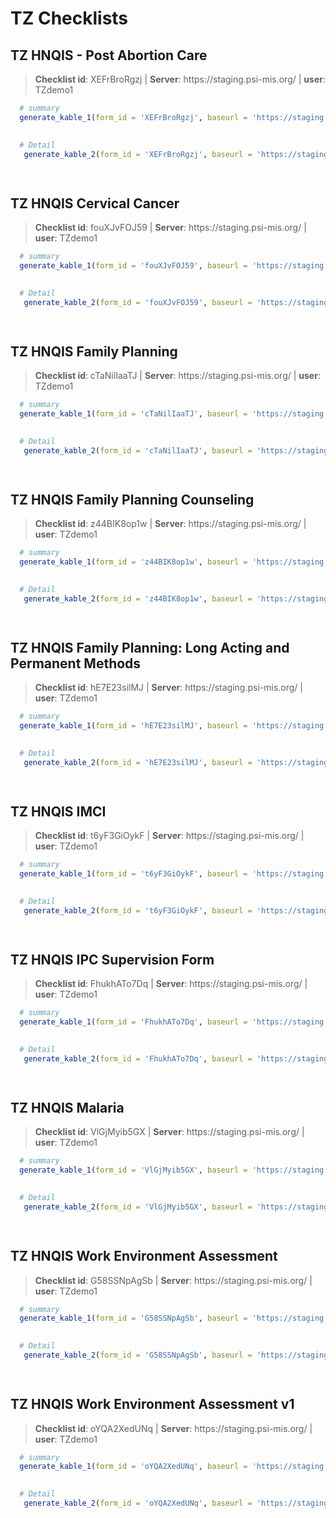 # TZ Checklists {#TZ}


## TZ HNQIS - Post Abortion Care 

    
>__Checklist id__: XEFrBroRgzj   | __Server__: https://staging.psi-mis.org/ | __user__: TZdemo1 


```r
  
  # summary
  generate_kable_1(form_id = 'XEFrBroRgzj', baseurl = 'https://staging.psi-mis.org/')
  

  # Detail 
   generate_kable_2(form_id = 'XEFrBroRgzj', baseurl = 'https://staging.psi-mis.org/', ignore_text = T, ignore_parent = T, ignore_real_or_simulated = T)

   
```

## TZ HNQIS Cervical Cancer 

    
>__Checklist id__: fouXJvFOJ59   | __Server__: https://staging.psi-mis.org/ | __user__: TZdemo1 


```r
  
  # summary
  generate_kable_1(form_id = 'fouXJvFOJ59', baseurl = 'https://staging.psi-mis.org/')
  

  # Detail 
   generate_kable_2(form_id = 'fouXJvFOJ59', baseurl = 'https://staging.psi-mis.org/', ignore_text = T, ignore_parent = T, ignore_real_or_simulated = T)

   
```

## TZ HNQIS Family Planning 

    
>__Checklist id__: cTaNilIaaTJ   | __Server__: https://staging.psi-mis.org/ | __user__: TZdemo1 


```r
  
  # summary
  generate_kable_1(form_id = 'cTaNilIaaTJ', baseurl = 'https://staging.psi-mis.org/')
  

  # Detail 
   generate_kable_2(form_id = 'cTaNilIaaTJ', baseurl = 'https://staging.psi-mis.org/', ignore_text = T, ignore_parent = T, ignore_real_or_simulated = T)

   
```

## TZ HNQIS Family Planning Counseling 

    
>__Checklist id__: z44BIK8op1w   | __Server__: https://staging.psi-mis.org/ | __user__: TZdemo1 


```r
  
  # summary
  generate_kable_1(form_id = 'z44BIK8op1w', baseurl = 'https://staging.psi-mis.org/')
  

  # Detail 
   generate_kable_2(form_id = 'z44BIK8op1w', baseurl = 'https://staging.psi-mis.org/', ignore_text = T, ignore_parent = T, ignore_real_or_simulated = T)

   
```

## TZ HNQIS Family Planning: Long Acting and Permanent Methods 

    
>__Checklist id__: hE7E23silMJ   | __Server__: https://staging.psi-mis.org/ | __user__: TZdemo1 


```r
  
  # summary
  generate_kable_1(form_id = 'hE7E23silMJ', baseurl = 'https://staging.psi-mis.org/')
  

  # Detail 
   generate_kable_2(form_id = 'hE7E23silMJ', baseurl = 'https://staging.psi-mis.org/', ignore_text = T, ignore_parent = T, ignore_real_or_simulated = T)

   
```

## TZ HNQIS IMCI 

    
>__Checklist id__: t6yF3GiOykF   | __Server__: https://staging.psi-mis.org/ | __user__: TZdemo1 


```r
  
  # summary
  generate_kable_1(form_id = 't6yF3GiOykF', baseurl = 'https://staging.psi-mis.org/')
  

  # Detail 
   generate_kable_2(form_id = 't6yF3GiOykF', baseurl = 'https://staging.psi-mis.org/', ignore_text = T, ignore_parent = T, ignore_real_or_simulated = T)

   
```

## TZ HNQIS IPC Supervision Form 

    
>__Checklist id__: FhukhATo7Dq   | __Server__: https://staging.psi-mis.org/ | __user__: TZdemo1 


```r
  
  # summary
  generate_kable_1(form_id = 'FhukhATo7Dq', baseurl = 'https://staging.psi-mis.org/')
  

  # Detail 
   generate_kable_2(form_id = 'FhukhATo7Dq', baseurl = 'https://staging.psi-mis.org/', ignore_text = T, ignore_parent = T, ignore_real_or_simulated = T)

   
```

## TZ HNQIS Malaria 

    
>__Checklist id__: VlGjMyib5GX   | __Server__: https://staging.psi-mis.org/ | __user__: TZdemo1 


```r
  
  # summary
  generate_kable_1(form_id = 'VlGjMyib5GX', baseurl = 'https://staging.psi-mis.org/')
  

  # Detail 
   generate_kable_2(form_id = 'VlGjMyib5GX', baseurl = 'https://staging.psi-mis.org/', ignore_text = T, ignore_parent = T, ignore_real_or_simulated = T)

   
```

## TZ HNQIS Work Environment Assessment 

    
>__Checklist id__: G58SSNpAgSb   | __Server__: https://staging.psi-mis.org/ | __user__: TZdemo1 


```r
  
  # summary
  generate_kable_1(form_id = 'G58SSNpAgSb', baseurl = 'https://staging.psi-mis.org/')
  

  # Detail 
   generate_kable_2(form_id = 'G58SSNpAgSb', baseurl = 'https://staging.psi-mis.org/', ignore_text = T, ignore_parent = T, ignore_real_or_simulated = T)

   
```

## TZ HNQIS Work Environment Assessment v1 

    
>__Checklist id__: oYQA2XedUNq   | __Server__: https://staging.psi-mis.org/ | __user__: TZdemo1 


```r
  
  # summary
  generate_kable_1(form_id = 'oYQA2XedUNq', baseurl = 'https://staging.psi-mis.org/')
  

  # Detail 
   generate_kable_2(form_id = 'oYQA2XedUNq', baseurl = 'https://staging.psi-mis.org/', ignore_text = T, ignore_parent = T, ignore_real_or_simulated = T)

   
```
